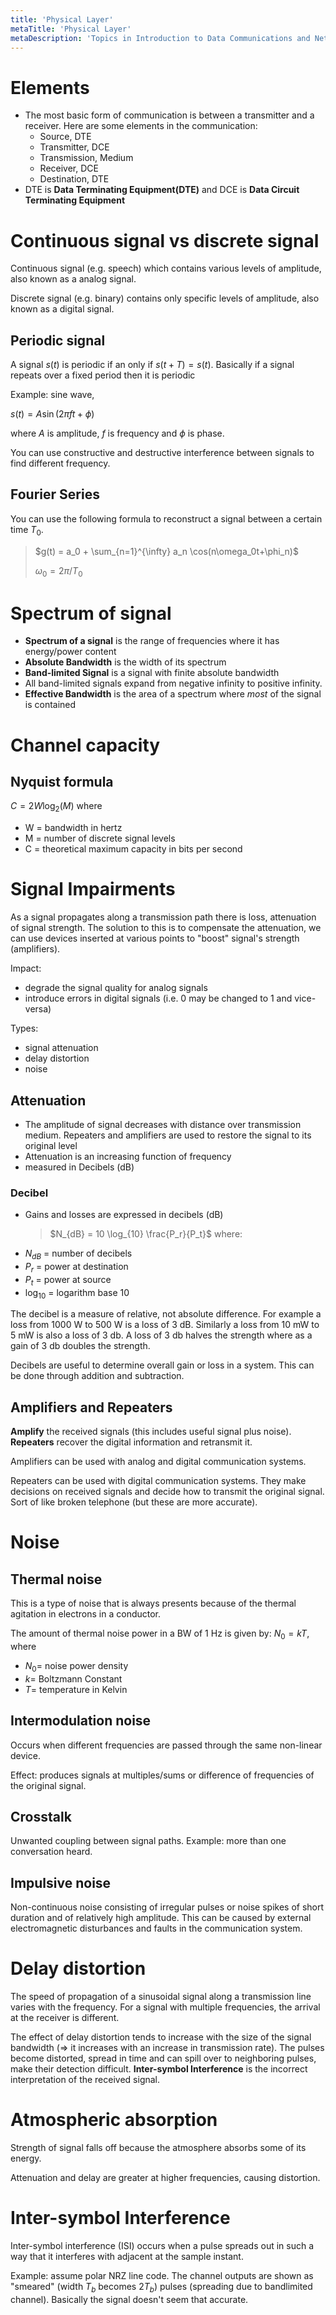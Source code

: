 ```yaml
---
title: 'Physical Layer'
metaTitle: 'Physical Layer'
metaDescription: 'Topics in Introduction to Data Communications and Networking'
---
```


<link
  rel="stylesheet"
  href="https://cdn.jsdelivr.net/npm/katex@0.11.0/dist/katex.min.css"
  integrity="sha384-BdGj8xC2eZkQaxoQ8nSLefg4AV4/AwB3Fj+8SUSo7pnKP6Eoy18liIKTPn9oBYNG"
  crossOrigin="anonymous"
/>

# Elements

- The most basic form of communication is between a transmitter and a receiver. Here are some elements in the communication:
  - Source, DTE
  - Transmitter, DCE
  - Transmission, Medium
  - Receiver, DCE
  - Destination, DTE
- DTE is **Data Terminating Equipment(DTE)** and DCE is **Data Circuit Terminating Equipment**

# Continuous signal vs discrete signal

Continuous signal (e.g. speech) which contains various levels of amplitude, also known as a analog signal.

Discrete signal (e.g. binary) contains only specific levels of amplitude, also known as a digital signal.

## Periodic signal

A signal $s(t)$ is periodic if an only if $s(t+T) = s(t)$. Basically if a signal repeats over a fixed period then it is periodic

Example: sine wave,

$s(t) = A \sin (2\pi ft+ \phi)$

where $A$ is amplitude, $f$ is frequency and $\phi$ is phase.

You can use constructive and destructive interference between signals to find different frequency.

## Fourier Series

You can use the following formula to reconstruct a signal between a certain time $T_0$.

> $g(t) = a_0 + \sum_{n=1}^{\infty} a_n \cos(n\omega_0t+\phi_n)$
>
> $\omega_0 = 2\pi/T_0$

# Spectrum of signal

- **Spectrum of a signal** is the range of frequencies where it has energy/power content
- **Absolute Bandwidth** is the width of its spectrum
- **Band-limited Signal** is a signal with finite absolute bandwidth
- All band-limited signals expand from negative infinity to positive infinity.
- **Effective Bandwidth** is the area of a spectrum where _most_ of the signal is contained

# Channel capacity

## Nyquist formula

$C = 2W\log_2 (M)$ where

- W = bandwidth in hertz
- M = number of discrete signal levels
- C = theoretical maximum capacity in bits per second

# Signal Impairments

As a signal propagates along a transmission path there is loss, attenuation of signal strength. The solution to this is to compensate the attenuation, we can use devices inserted at various points to "boost" signal's strength (amplifiers).

Impact:

- degrade the signal quality for analog signals
- introduce errors in digital signals (i.e. 0 may be changed to 1 and vice-versa)

Types:

- signal attenuation
- delay distortion
- noise

## Attenuation

- The amplitude of signal decreases with distance over transmission medium. Repeaters and amplifiers are used to restore the signal to its original level
- Attenuation is an increasing function of frequency
- measured in Decibels (dB)

### Decibel

- Gains and losses are expressed in decibels (dB)
  > $N_{dB} = 10 \log_{10} \frac{P_r}{P_t}$
  > where:
- $N_{dB}$ = number of decibels
- $P_r$ = power at destination
- $P_t$ = power at source
- $\log_10$ = logarithm base 10

The decibel is a measure of relative, not absolute difference. For example a loss from 1000 W to 500 W is a loss of 3 dB. Similarly a loss from 10 mW to 5 mW is also a loss of 3 db. A loss of 3 db halves the strength where as a gain of 3 db doubles the strength.

Decibels are useful to determine overall gain or loss in a system. This can be done through addition and subtraction.

## Amplifiers and Repeaters

**Amplify** the received signals (this includes useful signal plus noise). **Repeaters** recover the digital information and retransmit it.

Amplifiers can be used with analog and digital communication systems.

Repeaters can be used with digital communication systems. They make decisions on received signals and decide how to transmit the original signal. Sort of like broken telephone (but these are more accurate).

# Noise

## Thermal noise

This is a type of noise that is always presents because of the thermal agitation in electrons in a conductor.

The amount of thermal noise power in a BW of 1 Hz is given by: $N_0 = kT$, where

- $N_0 =$ noise power density
- $k =$ Boltzmann Constant
- $T =$ temperature in Kelvin

## Intermodulation noise

Occurs when different frequencies are passed through the same non-linear device.

Effect: produces signals at multiples/sums or difference of frequencies of the original signal.

## Crosstalk

Unwanted coupling between signal paths. Example: more than one conversation heard.

## Impulsive noise

Non-continuous noise consisting of irregular pulses or noise spikes of short duration and of relatively high amplitude. This can be caused by external electromagnetic disturbances and faults in the communication system.

# Delay distortion

The speed of propagation of a sinusoidal signal along a transmission line varies with the frequency. For a signal with multiple frequencies, the arrival at the receiver is different.

The effect of delay distortion tends to increase with the size of the signal bandwidth (=> it increases with an increase in transmission rate). The pulses become distorted, spread in time and can spill over to neighboring pulses, make their detection difficult. **Inter-symbol Interference** is the incorrect interpretation of the received signal.

# Atmospheric absorption

Strength of signal falls off because the atmosphere absorbs some of its energy.

Attenuation and delay are greater at higher frequencies, causing distortion.

# Inter-symbol Interference

Inter-symbol interference (ISI) occurs when a pulse spreads out in such a way that it interferes with adjacent at the sample instant.

Example: assume polar NRZ line code. The channel outputs are shown as "smeared" (width $T_b$ becomes $2T_b$) pulses (spreading due to bandlimited channel). Basically the signal doesn't seem that accurate.
